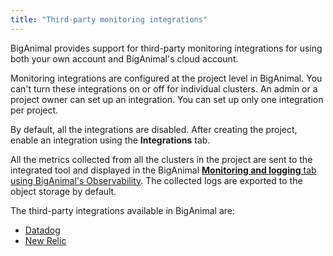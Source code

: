 ```yaml
---
title: "Third-party monitoring integrations"
---
```


BigAnimal provides support for third-party monitoring integrations for using both your own account and BigAnimal's cloud account.

Monitoring integrations are configured at the project level in BigAnimal. You can't turn these integrations on or off for individual clusters. An admin or a project owner can set up an integration. You can set up only one integration per project.

By default, all the integrations are disabled. After creating the project, enable an integration using the **Integrations** tab.

All the metrics collected from all the clusters in the project are sent to the integrated tool and displayed in the BigAnimal  [**Monitoring and logging** tab using BigAnimal's Observability](../monitoring_using_pemx). The collected logs are exported to the object storage by default.

The third-party integrations available in BigAnimal are:

- [Datadog](./datadog)
- [New Relic](./newrelic)
